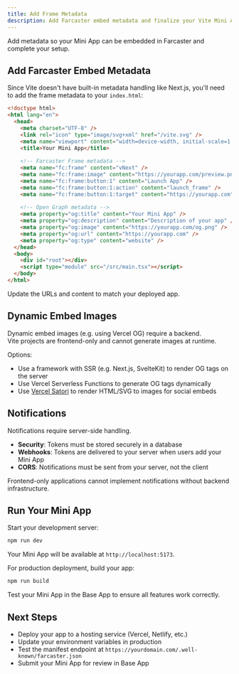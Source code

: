 ```yaml
---
title: Add Frame Metadata
description: Add Farcaster embed metadata and finalize your Vite Mini App
---
```


Add metadata so your Mini App can be embedded in Farcaster and complete your setup.

## Add Farcaster Embed Metadata

Since Vite doesn't have built-in metadata handling like Next.js, you'll need to add the frame metadata to your `index.html`:

```html public/index.html
<!doctype html>
<html lang="en">
  <head>
    <meta charset="UTF-8" />
    <link rel="icon" type="image/svg+xml" href="/vite.svg" />
    <meta name="viewport" content="width=device-width, initial-scale=1.0" />
    <title>Your Mini App</title>
    
    <!-- Farcaster Frame metadata -->
    <meta name="fc:frame" content="vNext" />
    <meta name="fc:frame:image" content="https://yourapp.com/preview.png" />
    <meta name="fc:frame:button:1" content="Launch App" />
    <meta name="fc:frame:button:1:action" content="launch_frame" />
    <meta name="fc:frame:button:1:target" content="https://yourapp.com" />
    
    <!-- Open Graph metadata -->
    <meta property="og:title" content="Your Mini App" />
    <meta property="og:description" content="Description of your app" />
    <meta property="og:image" content="https://yourapp.com/og.png" />
    <meta property="og:url" content="https://yourapp.com" />
    <meta property="og:type" content="website" />
  </head>
  <body>
    <div id="root"></div>
    <script type="module" src="/src/main.tsx"></script>
  </body>
</html>
```

<Tip>
Update the URLs and content to match your deployed app.
</Tip>

## Dynamic Embed Images

Dynamic embed images (e.g. using Vercel OG) require a backend.  
Vite projects are frontend-only and cannot generate images at runtime.

Options:
- Use a framework with SSR (e.g. Next.js, SvelteKit) to render OG tags on the server
- Use Vercel Serverless Functions to generate OG tags dynamically  
- Use [Vercel Satori](https://github.com/vercel/satori) to render HTML/SVG to images for social embeds

## Notifications

Notifications require server-side handling.

- **Security**: Tokens must be stored securely in a database
- **Webhooks**: Tokens are delivered to your server when users add your Mini App
- **CORS**: Notifications must be sent from your server, not the client

Frontend-only applications cannot implement notifications without backend infrastructure.

## Run Your Mini App

Start your development server:

```bash
npm run dev
```

Your Mini App will be available at `http://localhost:5173`.

For production deployment, build your app:

```bash
npm run build
```

<Check>
Test your Mini App in the Base App to ensure all features work correctly.
</Check>

## Next Steps

- Deploy your app to a hosting service (Vercel, Netlify, etc.)
- Update your environment variables in production
- Test the manifest endpoint at `https://yourdomain.com/.well-known/farcaster.json`
- Submit your Mini App for review in Base App
